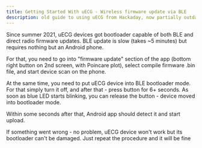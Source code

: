 ```yaml
---
title: Getting Started With uECG - Wireless firmware update via BLE
description: old guide to using uECG from Hackaday, now partially outdated
---
```


Since summer 2021, uECG devices got bootloader capable of both BLE and direct radio firmware updates. BLE update is slow (takes ~5 minutes) but requires nothing but an Android phone.

For that, you need to go into "firmware update" section of the app (bottom right button on 2nd screen, with Poincare plot), select compile firmware .bin file, and start device scan on the phone. 

At the same time, you need to put uECG device into BLE bootloader mode. For that simply turn it off, and after that - press button for 6+ seconds. As soon as blue LED starts blinking, you can release the button - device moved into bootloader mode.

Within some seconds after that, Android app should detect it and start upload.

If something went wrong - no problem, uECG device won't work but its bootloader can't be damaged. Just repeat the procedure and it will be fine
